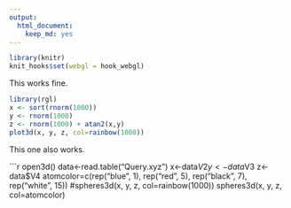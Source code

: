 ```yaml
---
output:
  html_document:
    keep_md: yes
---
```

```r
library(knitr)
knit_hooks$set(webgl = hook_webgl)
```

This works fine.

```r
library(rgl)
x <- sort(rnorm(1000))
y <- rnorm(1000)
z <- rnorm(1000) + atan2(x,y)
plot3d(x, y, z, col=rainbow(1000))
```

This one also works.

```r
open3d()
data<-read.table("Query.xyz")
x<-data$V2
y<-data$V3
z<-data$V4
atomcolor=c(rep("blue", 1), rep("red", 5), rep("black", 7), rep("white", 15))
#spheres3d(x, y, z, col=rainbow(1000))
spheres3d(x, y, z, col=atomcolor)
